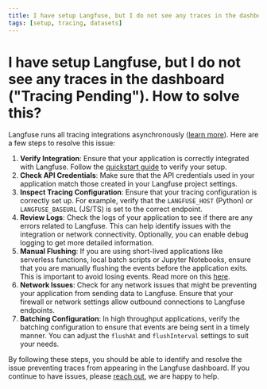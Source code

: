 ```yaml
---
title: I have setup Langfuse, but I do not see any traces in the dashboard. How to solve this?
tags: [setup, tracing, datasets]
---
```


# I have setup Langfuse, but I do not see any traces in the dashboard ("Tracing Pending"). How to solve this?

Langfuse runs all tracing integrations asynchronously ([learn more](/docs/tracing#queuing-batching)). Here are a few steps to resolve this issue:

1. **Verify Integration**: Ensure that your application is correctly integrated with Langfuse. Follow the [quickstart guide](/docs/get-started) to verify your setup.
2. **Check API Credentials**: Make sure that the API credentials used in your application match those created in your Langfuse project settings.
3. **Inspect Tracing Configuration**: Ensure that your tracing configuration is correctly set up. For example, verify that the `LANGFUSE_HOST` (Python) or `LANGFUSE_BASEURL` (JS/TS) is set to the correct endpoint.
4. **Review Logs**: Check the logs of your application to see if there are any errors related to Langfuse. This can help identify issues with the integration or network connectivity. Optionally, you can enable debug logging to get more detailed information.
5. **Manual Flushing**: If you are using short-lived applications like serverless functions, local batch scripts or Jupyter Notebooks, ensure that you are manually flushing the events before the application exits. This is important to avoid losing events. Read more on this [here](/docs/tracing).
6. **Network Issues**: Check for any network issues that might be preventing your application from sending data to Langfuse. Ensure that your firewall or network settings allow outbound connections to Langfuse endpoints.
7. **Batching Configuration**: In high throughput applications, verify the batching configuration to ensure that events are being sent in a timely manner. You can adjust the `flushAt` and `flushInterval` settings to suit your needs.

By following these steps, you should be able to identify and resolve the issue preventing traces from appearing in the Langfuse dashboard. If you continue to have issues, please [reach out](/support), we are happy to help.
